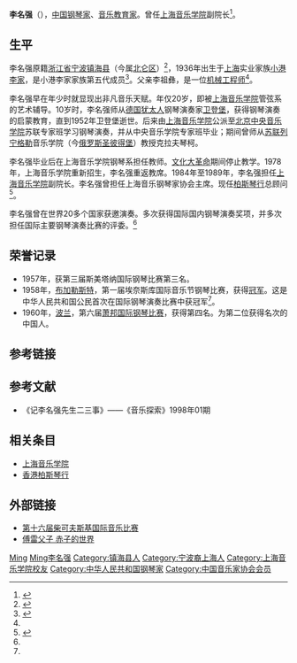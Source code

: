 '''李名强'''（{{bd|1936年|}}），[[中华人民共和国|中国]][[钢琴家|钢琴家]]、[[音乐|音乐]][[教育家|教育家]]。曾任[[上海音乐学院|上海音乐学院]]副院长<ref name="affiliation">{{cite web|url=http://www.shcmusic.edu.cn/html/intro/57551876905.html|title=历任领导|work=上海音乐学院|accessdate=2012-01-30|language=zh-hans|archive-url=https://web.archive.org/web/20120125015841/http://www.shcmusic.edu.cn/html/intro/57551876905.html|archive-date=2012-01-25|dead-url=yes}}</ref>。

== 生平 ==
李名强原籍[[浙江省|浙江省]][[宁波|宁波]][[镇海县|镇海县]]（今属[[北仑区|北仑区]]）<ref name="李名强生平">{{cite web|url=http://news.163.com/10/0509/12/6688IV6600014AED.html |title=钢琴艺术家李名强 |publisher=[[网易|网易]] |author=朱伟 |date=2010-05-09  |accessdate=2012年1月30日 |language=zh-hans}}</ref>，1936年出生于[[上海|上海]]实业家族[[小港李家|小港李家]]，是小港李家家族第五代成员<ref name="李名强小港李家">{{cite web|url=http://daily.cnnb.com.cn/dnsb/html/2009-09/13/content_120206.htm |title=李名强 李竞父女俩的钢琴别恋（《江南望族小港李家风云录》 第十六回） |publisher=[[东南商报|东南商报]] |author=张永祥 泰栋 方平/文 |date=2009年9月13日 星期日|accessdate=2012年1月30日 |language=zh-hans}}</ref>。父亲李祖彝，是一位[[机械|机械]][[工程师|工程师]]<ref name="李名强生平"/>。

李名强早在年少时就显现出非凡音乐天赋。年仅20岁，即被[[上海音乐学院|上海音乐学院]]管弦系的艺术辅导。10岁时，李名强师从[[德国|德国]][[犹太人|犹太人]]钢琴演奏家[[阿尔弗雷德·卫登堡|卫登堡]]，获得钢琴演奏的启蒙教育，直到1952年卫登堡逝世。后来由[[上海音乐学院|上海音乐学院]]公派至[[北京|北京]][[中央音乐学院|中央音乐学院]]苏联专家班学习钢琴演奏，并从中央音乐学院专家班毕业；期间曾师从[[苏联|苏联]][[列宁格勒|列宁格勒]]音乐学院（今[[俄罗斯|俄罗斯]][[圣彼得堡|圣彼得堡]]）教授克拉夫琴柯。

李名强毕业后在上海音乐学院钢琴系担任教师。[[文化大革命|文化大革命]]期间停止教学。1978年，上海音乐学院重新招生，李名强重返教席。1984年至1989年，李名强担任[[上海音乐学院|上海音乐学院]]副院长。李名强曾担任上海音乐钢琴家协会主席。现任[[柏斯琴行|柏斯琴行]]总顾问<ref name="李名强顾问">{{cite web|url=http://www.parsonsmusic.com.hk:8080/par/tc/content/web.do?page=musicconsultants|title=總顧問 李名強教授|publisher=[[柏斯琴行|柏斯琴行]]|accessdate=2012年1月30日|language=zh-hans}}{{dead link|date=2018年3月 |bot=InternetArchiveBot |fix-attempted=yes }}</ref>。

李名强曾在世界20多个国家获邀演奏。多次获得国际国内钢琴演奏奖项，并多次担任国际主要钢琴演奏比赛的评委。<ref name="李名强顾问"/>

== 荣誉记录 ==
* 1957年，获第三届斯美塔纳国际钢琴比赛第三名。
* 1958年，[[布加勒斯特|布加勒斯特]]，第一届埃奈斯库国际音乐节钢琴比赛，获得[[冠军|冠军]]。这是中华人民共和国公民首次在国际钢琴演奏比赛中获冠军<ref name="李名强生平"/>。
* 1960年，[[波兰|波兰]]，第六届[[萧邦国际钢琴比赛|萧邦国际钢琴比赛]]，获得第四名。为第二位获得名次的中国人。

==参考链接==
{{reflist}}

== 参考文献 ==
* 《记李名强先生二三事》——《音乐探索》1998年01期

== 相关条目 ==
* [[上海音乐学院|上海音乐学院]]
* [[香港|香港]][[柏斯琴行|柏斯琴行]]

== 外部链接 ==
* [https://tch16.medici.tv/zh-hans/ 第十六届柴可夫斯基国际音乐比赛] {{Wayback|url=https://tch16.medici.tv/zh-hans/ |date=20190617083713 }}
* [https://web.archive.org/web/20170411031556/http://nfpeople.com/story_view.php?id=5134 傅雷父子 赤子的世界]

{{中国音乐家协会第三届理事会}}
{{中国音乐家协会第四届理事会}}
{{中国文学艺术界联合会第四届全国委员会}}

{{Authority control}}
{{DEFAULTSORT:Li mingqiang}}
[[Category:李姓|Ming]]
[[Category:小港李家|Ming李名强]]
[[Category:镇海县人|Category:镇海县人]]
[[Category:宁波裔上海人|Category:宁波裔上海人]]
[[Category:上海音乐学院校友|Category:上海音乐学院校友]]
[[Category:中华人民共和国钢琴家|Category:中华人民共和国钢琴家]]
[[Category:中国音乐家协会会员|Category:中国音乐家协会会员]]